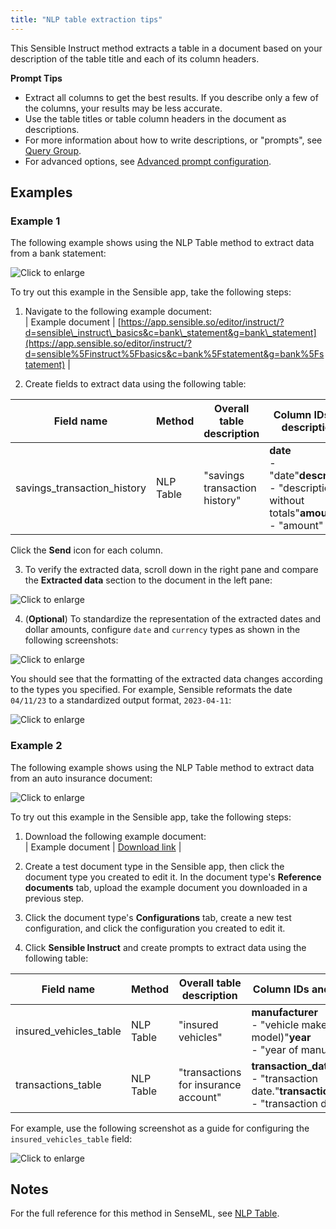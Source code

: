 ```yaml
---
title: "NLP table extraction tips"
---
```


This Sensible Instruct method extracts a table in a document based on your description of the table title and each of its column headers.

**Prompt Tips**

* Extract all columns to get the best results. If you describe only a few of the columns, your results may be less accurate.
* Use the table titles or table column headers in the document as descriptions.
* For more information about how to write descriptions, or "prompts", see [Query Group](/llm-based-extractions/prompt-tips/query-group-tips).
* For advanced options, see [Advanced prompt configuration](/llm-based-extractions/prompt).

## Examples

### Example 1

The following example shows using the NLP Table method to extract data from a bank statement:

![Click to enlarge](/images/quickstart_instruct_4.png)

To try out this example in the Sensible app, take the following steps: 

1. Navigate to the following example document:  
| Example document | [https://app.sensible.so/editor/instruct/?d=sensible\_instruct\_basics&c=bank\_statement&g=bank\_statement](https://app.sensible.so/editor/instruct/?d=sensible%5Finstruct%5Fbasics&c=bank%5Fstatement&g=bank%5Fstatement) |  

2. Create fields to extract data using the following table:

| Field name                    | Method    | Overall table description     | Column IDs and descriptions                                                             |
| ----------------------------- | --------- | ----------------------------- | --------------------------------------------------------------------------------------- |
| savings\_transaction\_history | NLP Table | "savings transaction history" | **date** <br/>\- "date"**description** <br/>\- "description without totals"**amount** <br/>\- "amount" |

Click the **Send** icon for each column.

3. To verify the extracted data, scroll down in the right pane and compare the **Extracted data** section to the document in the left pane:

![Click to enlarge](/images/quickstart_instruct_5.png)

4. (**Optional**) To standardize the representation of the extracted dates and dollar amounts, configure `date` and `currency` types as shown in the following screenshots:

![Click to enlarge](/images/quickstart_instruct_6.png)

 You should see that the formatting of the extracted data changes according to the types you specified. For example, Sensible reformats the date `04/11/23` to a standardized output format, `2023-04-11`:

![Click to enlarge](/images/quickstart_instruct_7.png)

### Example 2

The following example shows using the NLP Table method to extract data from an auto insurance document:

![Click to enlarge](/images/nlp_table_instruct.png)

To try out this example in the Sensible app, take the following steps: 

1. Download the following example document:  
| Example document | [Download link](https://raw.githubusercontent.com/sensible-hq/sensible-docs/main/readme-sync/assets/v0/pdfs/nlp%5Ftable.pdf) |  

2. Create a test document type in the Sensible app, then click the document type you created to edit it. In the document type's **Reference documents** tab, upload the example document you downloaded in a previous step.
3. Click the document type's **Configurations** tab, create a new test configuration, and click the configuration you created to edit it.
4. Click **Sensible Instruct** and create prompts to extract data using the following table:

| Field name               | Method    | Overall table description            | Column IDs and descriptions                                                                           |
| ------------------------ | --------- | ------------------------------------ | ----------------------------------------------------------------------------------------------------- |
| insured\_vehicles\_table | NLP Table | "insured vehicles"                   | **manufacturer** <br/>\- "vehicle make (not model)"**year** <br/>\- "year of manufacture"                       |
| transactions\_table      | NLP Table | "transactions for insurance account" | **transaction\_date** <br/>\- "transaction date."**transaction\_description** <br/>\- "transaction description" |

For example, use the following screenshot as a guide for configuring the `insured_vehicles_table` field:

![Click to enlarge](/images/nlp_table_instruct_2.png)

## Notes

For the full reference for this method in SenseML, see [NLP Table](/senseml-reference/llm-based-methods/nlp-table).